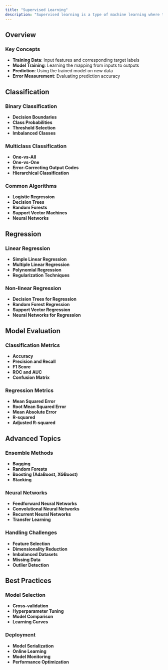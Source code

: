 ```yaml
---
title: "Supervised Learning"
description: "Supervised learning is a type of machine learning where the model learns from labeled training data to make predictions on new, unseen data."
---
```


## Overview

### Key Concepts

- **Training Data**: Input features and corresponding target labels
- **Model Training**: Learning the mapping from inputs to outputs
- **Prediction**: Using the trained model on new data
- **Error Measurement**: Evaluating prediction accuracy

## Classification

### Binary Classification

- **Decision Boundaries**
- **Class Probabilities**
- **Threshold Selection**
- **Imbalanced Classes**

### Multiclass Classification

- **One-vs-All**
- **One-vs-One**
- **Error-Correcting Output Codes**
- **Hierarchical Classification**

### Common Algorithms

- **Logistic Regression**
- **Decision Trees**
- **Random Forests**
- **Support Vector Machines**
- **Neural Networks**

## Regression

### Linear Regression

- **Simple Linear Regression**
- **Multiple Linear Regression**
- **Polynomial Regression**
- **Regularization Techniques**

### Non-linear Regression

- **Decision Trees for Regression**
- **Random Forest Regression**
- **Support Vector Regression**
- **Neural Networks for Regression**

## Model Evaluation

### Classification Metrics

- **Accuracy**
- **Precision and Recall**
- **F1 Score**
- **ROC and AUC**
- **Confusion Matrix**

### Regression Metrics

- **Mean Squared Error**
- **Root Mean Squared Error**
- **Mean Absolute Error**
- **R-squared**
- **Adjusted R-squared**

## Advanced Topics

### Ensemble Methods

- **Bagging**
- **Random Forests**
- **Boosting (AdaBoost, XGBoost)**
- **Stacking**

### Neural Networks

- **Feedforward Neural Networks**
- **Convolutional Neural Networks**
- **Recurrent Neural Networks**
- **Transfer Learning**

### Handling Challenges

- **Feature Selection**
- **Dimensionality Reduction**
- **Imbalanced Datasets**
- **Missing Data**
- **Outlier Detection**

## Best Practices

### Model Selection

- **Cross-validation**
- **Hyperparameter Tuning**
- **Model Comparison**
- **Learning Curves**

### Deployment

- **Model Serialization**
- **Online Learning**
- **Model Monitoring**
- **Performance Optimization** 